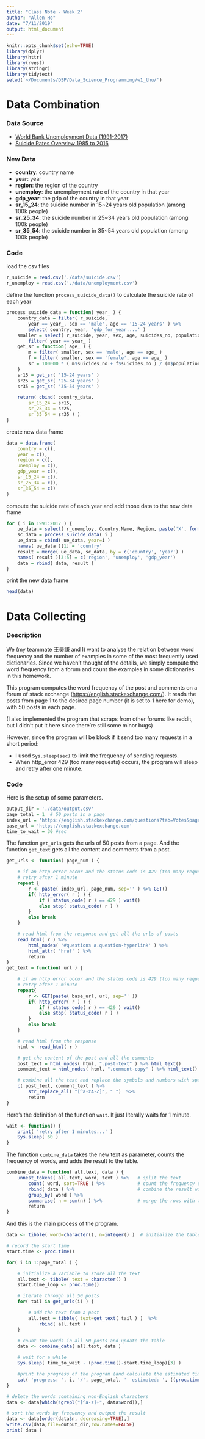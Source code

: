 ```yaml
---
title: "Class Note - Week 2"
author: "Allen Ho"
date: "7/11/2019"
output: html_document
---
```


```r
knitr::opts_chunk$set(echo=TRUE)
library(dplyr)
library(httr)
library(rvest)
library(stringr)
library(tidytext)
setwd('~/Documents/DSP/Data_Science_Programming/w1_thu/')
```

# Data Combination 

### Data Source

- [World Bank Unemployment Data (1991-2017)](https://www.kaggle.com/uddipta/world-bank-unemployment-data-19912017/version/1 )
- [Suicide Rates Overview 1985 to 2016](https://www.kaggle.com/russellyates88/suicide-rates-overview-1985-to-2016) 

### New Data

- __country__: country name
- __year__: year
- __region__: the region of the country
- __unemploy__: the unemployment rate of the country in that year
- __gdp_year__: the gdp of the country in that year
- __sr_15_24__: the suicide number in 15~24 years old population (among 100k people)
- __sr_25_34__: the suicide number in 25~34 years old population (among 100k people)
- __sr_35_54__: the suicide number in 35~54 years old population (among 100k people)

### Code

load the csv files

```r
r_suicide = read.csv('./data/suicide.csv')
r_unemploy = read.csv('./data/unemployment.csv')
```

define the function `process_suicide_data()` to calculate the suicide rate of each year

```r
process_suicide_data = function( year_ ) {
    country_data = filter( r_suicide,
        year == year_, sex == 'male', age == '15-24 years' ) %>%
        select( country, year, 'gdp_for_year....' )
    smaller = select( r_suicide, year, sex, age, suicides_no, population ) %>%
        filter( year == year_ )
    get_sr = function( age_ ) {
        m = filter( smaller, sex == 'male', age == age_ )
        f = filter( smaller, sex == 'female', age == age_ )
        sr = 100000 * ( m$suicides_no + f$suicides_no ) / (m$population + f$population) %>% return
    }
    sr15 = get_sr( '15-24 years' )
    sr25 = get_sr( '25-34 years' )
    sr35 = get_sr( '35-54 years' )

    return( cbind( country_data, 
        sr_15_24 = sr15, 
        sr_25_34 = sr25,
        sr_35_54 = sr35 ) )
}
```

create new data frame

```r
data = data.frame( 
    country = c(),
    year = c(),
    region = c(),
    unemploy = c(),
    gdp_year = c(),
    sr_15_24 = c(),
    sr_25_34 = c(),
    sr_35_54 = c()
)
```
compute the suicide rate of each year and add those data to the new data frame
```r
for ( i in 1991:2017 ) {
    ue_data = select( r_unemploy, Country.Name, Region, paste('X', format(i), sep='') )
    sc_data = process_suicide_data( i )
    ue_data = cbind( ue_data, year=i )
    names( ue_data )[1] = 'country'
    result = merge( ue_data, sc_data, by = c('country', 'year') )
    names( result )[3:5] = c('region', 'unemploy', 'gdp_year')
    data = rbind( data, result )
}
```

print the new data frame

```r
head(data)
```

# Data Collecting

### Description

We (my teammate 王昊謙 and I) want to analyse the relation between 
word frequency and the number of examples in some of the most frequently used
dictionaries. Since we haven't thought of the details,
we simply compute the word frequency from a forum and count the examples in some dictionaries in this homework.

This program computes the word frequency of the post and comments on 
a forum of stack exchange 
([https://english.stackexchange.com/](https://english.stackexchange.com/)). 
It reads the posts from page 1 to the desired page number (it is set to 1 here for demo), with 50 posts in each page.

(I also implemented the program that scraps from other forums like reddit, but I didn't put it here since there're still some minor bugs)

However, since the program will be block
if it send too many requests in a short period: 

- I used `Sys.sleep(sec)` to limit the frequency of sending requests.
- When http_error 429 (too many requests) occurs,
the program will sleep and retry after one minute.


### Code

Here is the setup of some parameters.

```r
output_dir = './data/output.csv'
page_total = 1  # 50 posts in a page
index_url = 'https://english.stackexchange.com/questions?tab=Votes&pagesize=50&page='
base_url = 'https://english.stackexchange.com'
time_to_wait = 30 #sec
```

The function `get_urls` gets the urls of 50 posts from a page. 
And the function `get_text` gets all the content and comments from a post.

```r
get_urls <- function( page_num ) {

    # if an http error occur and the status code is 429 (too many requests),
    # retry after 1 minute
    repeat {
        r <- paste( index_url, page_num, sep='' ) %>% GET()
        if( http_error( r ) ) {
            if ( status_code( r ) == 429 ) wait() 
            else stop( status_code( r ) )
        }
        else break 
    }

    # read html from the response and get all the urls of posts
    read_html( r ) %>% 
        html_nodes( '#questions a.question-hyperlink' ) %>% 
        html_attr( 'href' ) %>% 
        return
}
get_text = function( url ) {

    # if an http error occur and the status code is 429 (too many requests),
    # retry after 1 minute
    repeat{ 
        r <- GET(paste( base_url, url, sep='' ))
        if( http_error( r ) ) {
            if ( status_code( r ) == 429 ) wait() 
            else stop( status_code( r ) )
        }
        else break 
    }

    # read html from the response 
    html <- read_html( r )

    # get the content of the post and all the comments
    post_text = html_nodes( html, ".post-text" ) %>% html_text()
    comment_text = html_nodes( html, ".comment-copy" ) %>% html_text()

    # combine all the text and replace the symbols and numbers with space
    c( post_text, comment_text ) %>% 
        str_replace_all( "[^a-zA-Z]", " ")  %>% 
        return
}
```

Here's the definition of the function `wait`. It just literally waits for 1 minute.

```r
wait <- function() {
    print( 'retry after 1 minutes...' )
    Sys.sleep( 60 )
}
```

The function `combine_data` takes the new text as parameter,
counts the frequency of words,
and adds the result to the table.

```r
combine_data = function( all.text, data ) {
    unnest_tokens( all.text, word, text ) %>%   # split the text
        count( word, sort=TRUE ) %>%            # count the frequency of words
        rbind( data ) %>%                       # combine the result with the data
        group_by( word ) %>%                    
        summarise( n = sum(n) ) %>%             # merge the rows with the same word
        return
}
```

And this is the main process of the program.

```r
data <- tibble( word=character(), n=integer() )  # initialize the table

# record the start time
start.time <- proc.time()

for( i in 1:page_total ) {

    # initialize a variable to store all the text
    all.text <- tibble( text = character() ) 
    start.time_loop <- proc.time() 

    # iterate through all 50 posts
    for( tail in get_urls(i) ) {

        # add the text from a post
        all.text = tibble( text=get_text( tail ) )  %>% 
            rbind( all.text )
    }

    # count the words in all 50 posts and update the table
    data <- combine_data( all.text, data )

    # wait for a while
    Sys.sleep( time_to_wait - (proc.time()-start.time_loop)[3] )

    #print the progress of the program (and calculate the estimated time left)
    cat( 'progress: ', i, '/', page_total, '  estimated: ', ((proc.time()-start.time)/i*(page_total-i))[3], 'sec\n', sep=''  )
}

# delete the words containing non-English characters
data <- data[which(!grepl("[^a-z]+", data$word)),] 

# sort the words by frequency and output the result
data <- data[order(data$n, decreasing=TRUE),]
write.csv(data,file=output_dir,row.names=FALSE) 
print( data )
```
